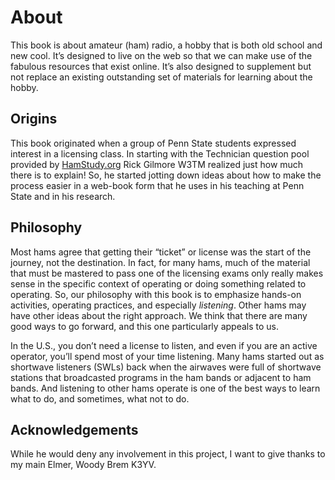 # About 

This book is about amateur (ham) radio, a hobby that is both old school and new cool.
It's designed to live on the web so that we can make use of the fabulous resources that exist online.
It's also designed to supplement but not replace an existing outstanding set of materials for learning about the hobby.

## Origins

This book originated when a group of Penn State students expressed interest in a licensing class.
In starting with the Technician question pool provided by [HamStudy.org](https://hamstudy.org) Rick Gilmore W3TM realized just how much there is to explain!
So, he started jotting down ideas about how to make the process easier in a web-book form that he uses in his teaching at Penn State and in his research.

## Philosophy

Most hams agree that getting their "ticket" or license was the start of the journey, not the destination.
In fact, for many hams, much of the material that must be mastered to pass one of the licensing exams only really makes sense in the specific context of operating or doing something related to operating.
So, our philosophy with this book is to emphasize hands-on activities, operating practices, and especially *listening*.
Other hams may have other ideas about the right approach.
We think that there are many good ways to go forward, and this one particularly appeals to us.

In the U.S., you don't need a license to listen, and even if you are an active operator, you'll spend most of your time listening. 
Many hams started out as shortwave listeners (SWLs) back when the airwaves were full of shortwave stations that broadcasted programs in the ham bands or adjacent to ham bands.
And listening to other hams operate is one of the best ways to learn what to do, and sometimes, what not to do.

## Acknowledgements

While he would deny any involvement in this project, I want to give thanks to my main Elmer, Woody Brem K3YV.

